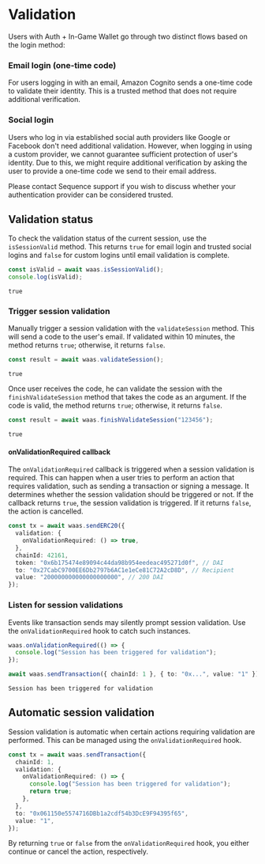 # Validation

Users with Auth + In-Game Wallet go through two distinct flows based on the login method:

### Email login (one-time code)

For users logging in with an email, Amazon Cognito sends a one-time code to validate their identity. This is a trusted method that does not require additional verification.

### Social login

Users who log in via established social auth providers like Google or Facebook don't need additional validation. However, when logging in using a custom provider, we cannot guarantee sufficient protection of user's identity. Due to this, we might require additional verification by asking the user to provide a one-time code we send to their email address.

Please contact Sequence support if you wish to discuss whether your authentication provider can be considered trusted.

## Validation status

To check the validation status of the current session, use the `isSessionValid` method. This returns `true` for email login and trusted social logins and `false` for custom logins until email validation is complete.

```ts
const isValid = await waas.isSessionValid();
console.log(isValid);
```

```
true
```

### Trigger session validation

Manually trigger a session validation with the `validateSession` method. This will send a code to the user's email. If validated within 10 minutes, the method returns `true`; otherwise, it returns `false`.

```ts
const result = await waas.validateSession();
```

```
true
```

Once user receives the code, he can validate the session with the `finishValidateSession` method that takes the code as an argument. If the code is valid, the method returns `true`; otherwise, it returns `false`.

```ts
const result = await waas.finishValidateSession("123456");
```

```
true
```

#### onValidationRequired callback

The `onValidationRequired` callback is triggered when a session validation is required. This can happen when a user tries to perform an action that requires validation, such as sending a transaction or signing a message. It determines whether the session validation should be triggered or not. If the callback returns `true`, the session validation is triggered. If it returns `false`, the action is cancelled.

```ts
const tx = await waas.sendERC20({
  validation: {
    onValidationRequired: () => true,
  },
  chainId: 42161,
  token: "0x6b175474e89094c44da98b954eedeac495271d0f", // DAI
  to: "0x27CabC9700EE6Db2797b6AC1e1eCe81C72A2cD8D", // Recipient
  value: "200000000000000000000", // 200 DAI
});
```

### Listen for session validations

Events like transaction sends may silently prompt session validation. Use the `onValidationRequired` hook to catch such instances.

```ts
waas.onValidationRequired(() => {
  console.log("Session has been triggered for validation");
});

await waas.sendTransaction({ chainId: 1 }, { to: "0x...", value: "1" });
```

```
Session has been triggered for validation
```

## Automatic session validation

Session validation is automatic when certain actions requiring validation are performed. This can be managed using the `onValidationRequired` hook.

```ts
const tx = await waas.sendTransaction({
  chainId: 1,
  validation: {
    onValidationRequired: () => {
      console.log("Session has been triggered for validation");
      return true;
    },
  },
  to: "0x061150e5574716DBb1a2cdf54b3DcE9F94395f65",
  value: "1",
});
```

By returning `true` or `false` from the `onValidationRequired` hook, you either continue or cancel the action, respectively.
